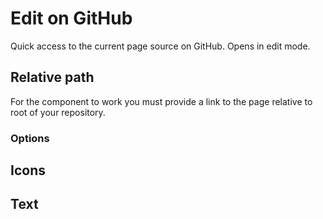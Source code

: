
<Meta title="Primitives/Edit on GitHub" />

# Edit on GitHub

Quick access to the current page source on GitHub. Opens in edit mode.

<Props of={EditLink} />

## Relative path

For the component to work you must provide a link to the page relative to root of your repository.

<Preview>
  <Story name="default">
    <EditLink path="src/Panel/Panel.stories.mdx" />
  </Story>
</Preview>

### Options

## Icons

<Preview>
  <Story name="icon">
    <EditLink path="src/EditLink/EditLink.stories.mdx" icon={false} />
  </Story>
</Preview>

## Text

<Preview>
  <Story name="text">
    <EditLink path="src/EditLink/EditLink.stories.mdx" text="Edit source" />
  </Story>
</Preview>
